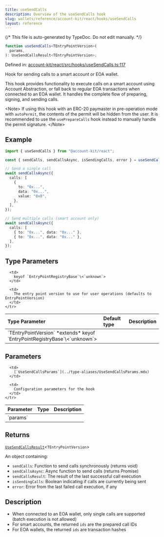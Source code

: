 ```yaml
---
title: useSendCalls
description: Overview of the useSendCalls hook
slug: wallets/reference/account-kit/react/hooks/useSendCalls
layout: reference
---
```


{/* This file is auto-generated by TypeDoc. Do not edit manually. */}

```ts
function useSendCalls<TEntryPointVersion>(
  params,
): UseSendCallsResult<TEntryPointVersion>;
```

Defined in: [account-kit/react/src/hooks/useSendCalls.ts:117](https://github.com/alchemyplatform/aa-sdk/blob/ad165355d980f9a16dd388088895bfc851df8656/account-kit/react/src/hooks/useSendCalls.ts#L117)

Hook for sending calls to a smart account or EOA wallet.

This hook provides functionality to execute calls on a smart account using Account Abstraction,
or fall back to regular EOA transactions when connected to an EOA wallet. It handles the complete
flow of preparing, signing, and sending calls.

\<Note>
If using this hook with an ERC-20 paymaster in pre-operation mode with `autoPermit`, the contents of the permit will be hidden
from the user. It is recommended to use the `usePrepareCalls` hook instead to manually handle the permit signature.
\</Note>

## Example

```ts twoslash
import { useSendCalls } from "@account-kit/react";

const { sendCalls, sendCallsAsync, isSendingCalls, error } = useSendCalls();

// Send a single call
await sendCallsAsync({
  calls: [
    {
      to: "0x...",
      data: "0x...",
      value: "0x0",
    },
  ],
});

// Send multiple calls (smart account only)
await sendCallsAsync({
  calls: [
    { to: "0x...", data: "0x..." },
    { to: "0x...", data: "0x..." },
  ],
});
```

## Type Parameters

<table>
  <thead>
    <tr>
      <th align="left">Type Parameter</th>
      <th align="left">Default type</th>
      <th align="left">Description</th>
    </tr>
  </thead>

  <tbody>
    <tr>
      <td>
        `TEntryPointVersion` *extends* keyof `EntryPointRegistryBase`\<`unknown`>
      </td>

      <td>
        keyof `EntryPointRegistryBase`\<`unknown`>
      </td>

      <td>
        The entry point version to use for user operations (defaults to EntryPointVersion)
      </td>
    </tr>

  </tbody>
</table>

## Parameters

<table>
  <thead>
    <tr>
      <th align="left">Parameter</th>
      <th align="left">Type</th>
      <th align="left">Description</th>
    </tr>
  </thead>

  <tbody>
    <tr>
      <td>
        `params`
      </td>

      <td>
        [`UseSendCallsParams`](../type-aliases/UseSendCallsParams.mdx)
      </td>

      <td>
        Configuration parameters for the hook
      </td>
    </tr>

  </tbody>
</table>

## Returns

[`UseSendCallsResult`](../type-aliases/UseSendCallsResult.mdx)\<`TEntryPointVersion`>

An object containing:

- `sendCalls`: Function to send calls synchronously (returns void)
- `sendCallsAsync`: Async function to send calls (returns Promise)
- `sendCallsResult`: The result of the last successful call execution
- `isSendingCalls`: Boolean indicating if calls are currently being sent
- `error`: Error from the last failed call execution, if any

## Description

- When connected to an EOA wallet, only single calls are supported (batch execution is not allowed)
- For smart accounts, the returned `ids` are the prepared call IDs
- For EOA wallets, the returned `ids` are transaction hashes

